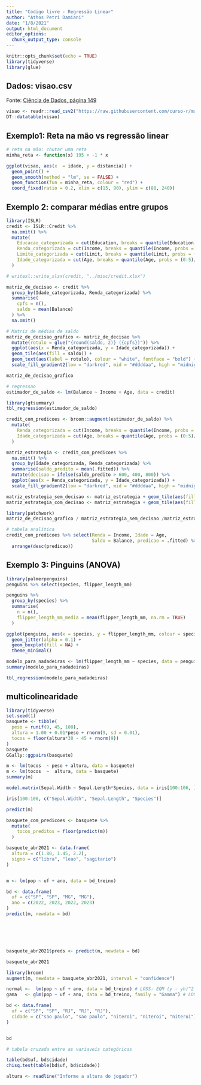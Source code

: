 ```yaml
---
title: "Código livre - Regressão Linear"
author: "Athos Petri Damiani"
date: "1/8/2021"
output: html_document
editor_options: 
  chunk_output_type: console
---
```


```r
knitr::opts_chunk$set(echo = TRUE)
library(tidyverse)
library(glue)
```


## Dados: visao.csv

Fonte: [Ciência de Dados, página 149](https://curso-r.github.io/main-regressao-linear/referencias/Ci%C3%AAncia%20de%20Dados.%20Fundamentos%20e%20Aplica%C3%A7%C3%B5es.%20Vers%C3%A3o%20parcial%20preliminar.%20maio%20Pedro%20A.%20Morettin%20Julio%20M.%20Singer.pdf)

```r
visao <- readr::read_csv2("https://raw.githubusercontent.com/curso-r/main-regressao-linear/master/misc/visao.csv")
DT::datatable(visao)
```

## Exemplo1: Reta na mão vs regressão linear

```r
# reta na mão: chutar uma reta
minha_reta <- function(x) 195 + -1 * x
```
```r
ggplot(visao, aes(x  = idade, y = distancia)) +
  geom_point() + 
  geom_smooth(method = "lm", se = FALSE) +
  geom_function(fun = minha_reta, colour = "red") +
  coord_fixed(ratio = 0.2, xlim = c(15, 90), ylim = c(80, 240))
```

## Exemplo 2: comparar médias entre grupos

```r
library(ISLR)
credit <- ISLR::Credit %>%
  na.omit() %>%
  mutate(
    Educacao_categorizada = cut(Education, breaks = quantile(Education, probs = (0:5)/5)),
    Renda_categorizada = cut(Income, breaks = quantile(Income, probs = (0:5)/5)),
    Limite_categorizada = cut(Limit, breaks = quantile(Limit, probs = (0:5)/5)),
    Idade_categorizada = cut(Age, breaks = quantile(Age, probs = (0:5)/5))
  )

# writexl::write_xlsx(credit, "../misc/credit.xlsx")
```


```r
matriz_de_decisao <- credit %>%
  group_by(Idade_categorizada, Renda_categorizada) %>%
  summarise(
    cpfs = n(),
    saldo = mean(Balance)
  ) %>%
  na.omit()
```


```r
# Matriz de médias de saldo
matriz_de_decisao_grafico <- matriz_de_decisao %>%
  mutate(rotulo = glue("{round(saldo, 2)} ({cpfs})")) %>%
  ggplot(aes(x = Renda_categorizada, y = Idade_categorizada)) +
  geom_tile(aes(fill = saldo)) +
  geom_text(aes(label = rotulo), colour = "white", fontface = "bold") +
  scale_fill_gradient2(low = "darkred", mid = "#ddddaa", high = "midnightblue", midpoint = 600)

matriz_de_decisao_grafico
```


```r
# regressao
estimador_de_saldo <- lm(Balance ~ Income + Age, data = credit)
```

```r
library(gtsummary)
tbl_regression(estimador_de_saldo)
```


```r
credit_com_predicoes <- broom::augment(estimador_de_saldo) %>%
  mutate(
    Renda_categorizada = cut(Income, breaks = quantile(Income, probs = (0:5)/5)),
    Idade_categorizada = cut(Age, breaks = quantile(Age, probs = (0:5)/5))
  )
```


```r
matriz_estrategia <- credit_com_predicoes %>%
  na.omit() %>%
  group_by(Idade_categorizada, Renda_categorizada) %>%
  summarise(saldo_predito = mean(.fitted)) %>%
  mutate(decisao = ifelse(saldo_predito > 600, 400, 800)) %>%
  ggplot(aes(x = Renda_categorizada, y = Idade_categorizada)) +
  scale_fill_gradient2(low = "darkred", mid = "#ddddaa", high = "midnightblue", midpoint = 600)

matriz_estrategia_sem_decisao <- matriz_estrategia + geom_tile(aes(fill = saldo_predito))
matriz_estrategia_com_decisao <- matriz_estrategia + geom_tile(aes(fill = decisao))
```

```r
library(patchwork)
matriz_de_decisao_grafico / matriz_estrategia_sem_decisao /matriz_estrategia_com_decisao
```

```r
# tabela analítica
credit_com_predicoes %>% select(Renda = Income, Idade = Age, 
                                Saldo = Balance, predicao = .fitted) %>%
  arrange(desc(predicao))
```

## Exemplo 3: Pinguins (ANOVA)

```r
library(palmerpenguins)
penguins %>% select(species, flipper_length_mm)
```

```r
penguins %>%
  group_by(species) %>%
  summarise(
    n = n(),
    flipper_length_mm_media = mean(flipper_length_mm, na.rm = TRUE)
  )
```

```r
ggplot(penguins, aes(x = species, y = flipper_length_mm, colour = species)) +
  geom_jitter(alpha = 0.1) +
  geom_boxplot(fill = NA) +
  theme_minimal()
```


```r
modelo_para_nadadeiras <- lm(flipper_length_mm ~ species, data = penguins)
summary(modelo_para_nadadeiras)
```
```r
tbl_regression(modelo_para_nadadeiras)
```




## multicolinearidade

```r
library(tidyverse)
set.seed(1)
basquete <- tibble(
  peso = runif(9, 45, 100),
  altura = 1.00 + 0.01*peso + rnorm(9, sd = 0.01),
  tocos = floor(altura*30 - 45 + rnorm(9))
)
basquete
GGally::ggpairs(basquete)
```

```r
m <- lm(tocos  ~ peso + altura, data = basquete)
m <- lm(tocos  ~  altura, data = basquete)
summary(m)
```

```r
model.matrix(Sepal.Width ~ Sepal.Length*Species, data = iris[100:106, ])

iris[100:106, c("Sepal.Width", "Sepal.Length", "Species")]
```

```r

predict(m)

basquete_com_predicoes <- basquete %>%
  mutate(
    tocos_preditos = floor(predict(m))
  )
```

```r
basquete_abr2021 <- data.frame(
  altura = c(1.80, 1.45, 2.2),
  signo = c("libra", "leao", "sagitario")
)


m <- lm(pop ~ uf + ano, data = bd_treino)

bd <- data.frame(
  uf = c("SP", "SP", "MG", "MG"),
  ano = c(2022, 2023, 2022, 2023)
)
predict(m, newdata = bd)






basquete_abr2021$preds <- predict(m, newdata = bd)

basquete_abr2021
```



```r
library(broom)
augment(m, newdata = basquete_abr2021, interval = "confidence")
```

```r



normal <-  lm(pop ~ uf + ano, data = bd_treino) # LOSS: EQM (y - yh)^2
gama   <- glm(pop ~ uf + ano, data = bd_treino, family = "Gamma") # LOSS: log(y)  

```


```r
bd <- data.frame(
  uf = c("SP", "SP", "RJ", "RJ", "RJ"),
  cidade = c("sao paulo", "sao paulo", "niteroi", "niteroi", "niteroi")
)


bd

# tabela cruzada entre as variaveis categóricas

table(bd$uf, bd$cidade)
chisq.test(table(bd$uf, bd$cidade))
```

```r
altura <- readline("Informe a altura do jogador")
```



